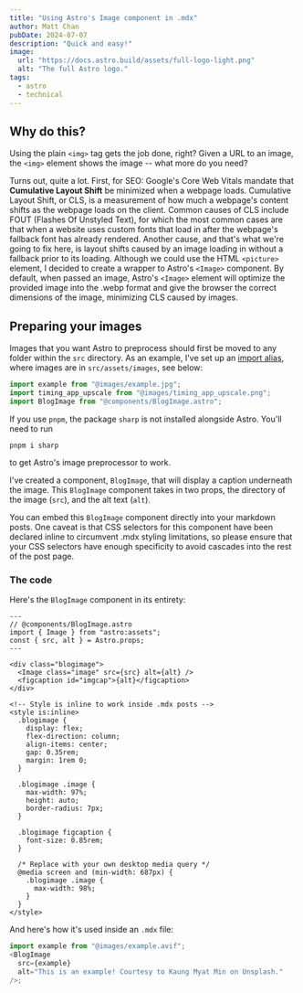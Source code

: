 ```yaml
---
title: "Using Astro's Image component in .mdx"
author: Matt Chan
pubDate: 2024-07-07
description: "Quick and easy!"
image:
  url: "https://docs.astro.build/assets/full-logo-light.png"
  alt: "The full Astro logo."
tags:
  - astro
  - technical
---
```



## Why do this?

Using the plain `<img>` tag gets the job done, right? Given a URL to an image, the `<img>` element shows the image --
what more do you need?

Turns out, quite a lot. First, for SEO: Google's Core Web Vitals mandate that **Cumulative Layout Shift** be minimized
when a webpage loads. Cumulative Layout Shift, or CLS, is a measurement of how much a webpage's content shifts
as the webpage loads on the client. Common causes of CLS include FOUT (Flashes Of Unstyled Text), for which the most
common cases are that when a website uses custom fonts that load in after the webpage's fallback font has already rendered.
Another cause, and that's what we're going to fix here, is layout shifts caused by an image loading in without a fallback
prior to its loading. Although we could use the HTML `<picture>` element, I decided to create a wrapper to Astro's `<Image>`
component. By default, when passed an image, Astro's `<Image>` element will optimize the provided image into the .webp
format and give the browser the correct dimensions of the image, minimizing CLS caused by images.

## Preparing your images

Images that you want Astro to preprocess should first be moved to any folder within the `src` directory.
As an example, I've set up an [import alias](/posts/post-4), where images are in `src/assets/images`, see below:

```js
import example from "@images/example.jpg";
import timing_app_upscale from "@images/timing_app_upscale.png";
import BlogImage from "@components/BlogImage.astro";
```

If you use `pnpm`,
the package `sharp` is not installed alongside Astro. You'll need to run

```
pnpm i sharp
```

to get Astro's image preprocessor to work.

I've created a component, `BlogImage`, that will display a caption underneath the image.
This `BlogImage` component takes in two props, the directory of the image (`src`), and the alt text (`alt`).

You can embed this `BlogImage` component directly into your markdown posts. One caveat is that CSS selectors for
this component have been declared inline to circumvent .mdx styling limitations, so please ensure that your CSS
selectors have enough specificity to avoid cascades into the rest of the post page.

### The code

Here's the `BlogImage` component in its entirety:

```astro
---
// @components/BlogImage.astro
import { Image } from "astro:assets";
const { src, alt } = Astro.props;
---

<div class="blogimage">
  <Image class="image" src={src} alt={alt} />
  <figcaption id="imgcap">{alt}</figcaption>
</div>

<!-- Style is inline to work inside .mdx posts -->
<style is:inline>
  .blogimage {
    display: flex;
    flex-direction: column;
    align-items: center;
    gap: 0.35rem;
    margin: 1rem 0;
  }

  .blogimage .image {
    max-width: 97%;
    height: auto;
    border-radius: 7px;
  }

  .blogimage figcaption {
    font-size: 0.85rem;
  }

  /* Replace with your own desktop media query */
  @media screen and (min-width: 687px) {
    .blogimage .image {
      max-width: 98%;
    }
  }
</style>
```

And here's how it's used inside an `.mdx` file:

```js
import example from "@images/example.avif";
<BlogImage
  src={example}
  alt="This is an example! Courtesy to Kaung Myat Min on Unsplash."
/>;
```

<BlogImage
  src={example}
  alt="This is an example! Courtesy to
Kaung Myat Min on Unsplash."
/>
